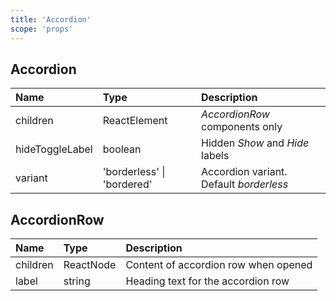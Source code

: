 ```yaml
---
title: 'Accordion'
scope: 'props'
---
```


## Accordion

| Name            | Type                       | Description                             |
| :-------------- | :------------------------- | :-------------------------------------- |
| children        | ReactElement               | _AccordionRow_ components only          |
| hideToggleLabel | boolean                    | Hidden _Show_ and _Hide_ labels         |
| variant         | 'borderless' \| 'bordered' | Accordion variant. Default _borderless_ |

## AccordionRow

| Name     | Type      | Description                          |
| :------- | :-------- | :----------------------------------- |
| children | ReactNode | Content of accordion row when opened |
| label    | string    | Heading text for the accordion row   |
